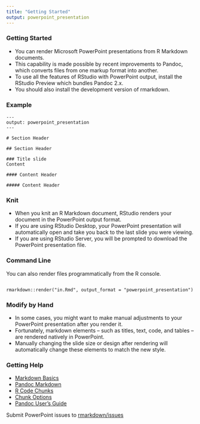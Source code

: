 ```yaml
---
title: "Getting Started"
output: powerpoint_presentation
---
```


### Getting Started

* You can render Microsoft PowerPoint presentations from R Markdown documents. 
* This capability is made possible by recent improvements to Pandoc, which converts files from one markup format into another. 
* To use all the features of RStudio with PowerPoint output, install the RStudio Preview which bundles Pandoc 2.x. 
* You should also install the development version of rmarkdown.

### Example

```
---
output: powerpoint_presentation
---

# Section Header

## Section Header 

### Title slide
Content

#### Content Header

##### Content Header
```

### Knit

* When you knit an R Markdown document, RStudio renders your document in the PowerPoint output format. 
* If you are using RStudio Desktop, your PowerPoint presentation will automatically open and take you back to the last slide you were viewing. 
* If you are using RStudio Server, you will be prompted to download the PowerPoint presentation file.

### Command Line

You can also render files programmatically from the R console.

```

rmarkdown::render("in.Rmd", output_format = "powerpoint_presentation")
```

### Modify by Hand

* In some cases, you might want to make manual adjustments to your PowerPoint presentation after you render it. 
* Fortunately, markdown elements – such as titles, text, code, and tables – are rendered natively in PowerPoint. 
* Manually changing the slide size or design after rendering will automatically change these elements to match the new style.

### Getting Help

* [Markdown Basics](https://rmarkdown.rstudio.com/authoring_basics.html)
* [Pandoc Markdown](https://rmarkdown.rstudio.com/authoring_pandoc_markdown.html)
* [R Code Chunks](https://rmarkdown.rstudio.com/authoring_rcodechunks.html)
* [Chunk Options](https://yihui.name/knitr/options/)
* [Pandoc User’s Guide](http://pandoc.org/MANUAL.html)

Submit PowerPoint issues to [rmarkdown/issues](https://github.com/rstudio/rmarkdown/issues)

